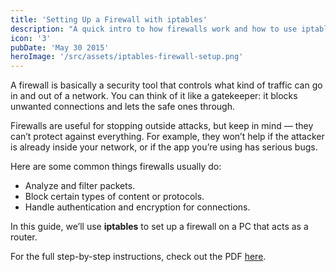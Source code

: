 ```yaml
---
title: 'Setting Up a Firewall with iptables'
description: "A quick intro to how firewalls work and how to use iptables to protect your network."
icon: '3'
pubDate: 'May 30 2015'
heroImage: '/src/assets/iptables-firewall-setup.png'
---
```


A firewall is basically a security tool that controls what kind of traffic can go in and out of a network. You can think of it like a gatekeeper: it blocks unwanted connections and lets the safe ones through.

Firewalls are useful for stopping outside attacks, but keep in mind — they can’t protect against everything. For example, they won’t help if the attacker is already inside your network, or if the app you’re using has serious bugs.

Here are some common things firewalls usually do:

- Analyze and filter packets.
- Block certain types of content or protocols.
- Handle authentication and encryption for connections.

In this guide, we’ll use **iptables** to set up a firewall on a PC that acts as a router.

For the full step-by-step instructions, check out the PDF [here](https://onedrive.live.com/redir?resid=48dcd38b3e3b9734!727&authkey=!AE3pafFVghhxMXg&ithint=file%2cpdf).
